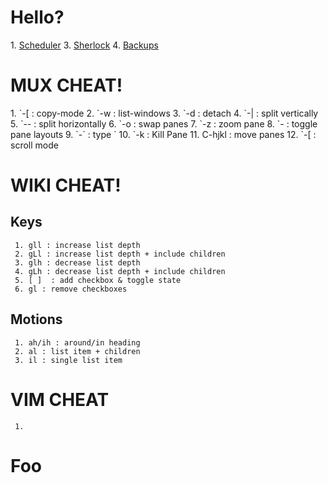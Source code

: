 = Hello? =

1. [[Scheduler]]
3. [[Sherlock]]
4. [[Backups]]


= MUX CHEAT! =

1. `-[ : copy-mode
2. `-w : list-windows
3. `-d : detach
4. `-| : split vertically
5. `-- : split horizontally
6. `-o : swap panes
7. `-z : zoom pane
8. `-<space> : toggle pane layouts
9. `-` : type `
10. `-k : Kill Pane
11. C-hjkl : move panes
12. `-[ : scroll mode


= WIKI CHEAT! =
== Keys ==
  1. gll : increase list depth
  2. gLl : increase list depth + include children
  3. glh : decrease list depth
  4. gLh : decrease list depth + include children
  5. [ ] <C-Space> : add checkbox & toggle state
  6. gl<space> : remove checkboxes

== Motions ==

  1. ah/ih : around/in heading
  2. al : list item + children
  3. il : single list item

= VIM CHEAT =
  1. 

= Foo =

